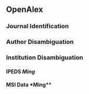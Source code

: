 ## OpenAlex

### Journal Identification 

### Author Disambiguation 

### Institution Disambiguation 

#### IPEDS *Ming*

#### MSI Data *Ming**

